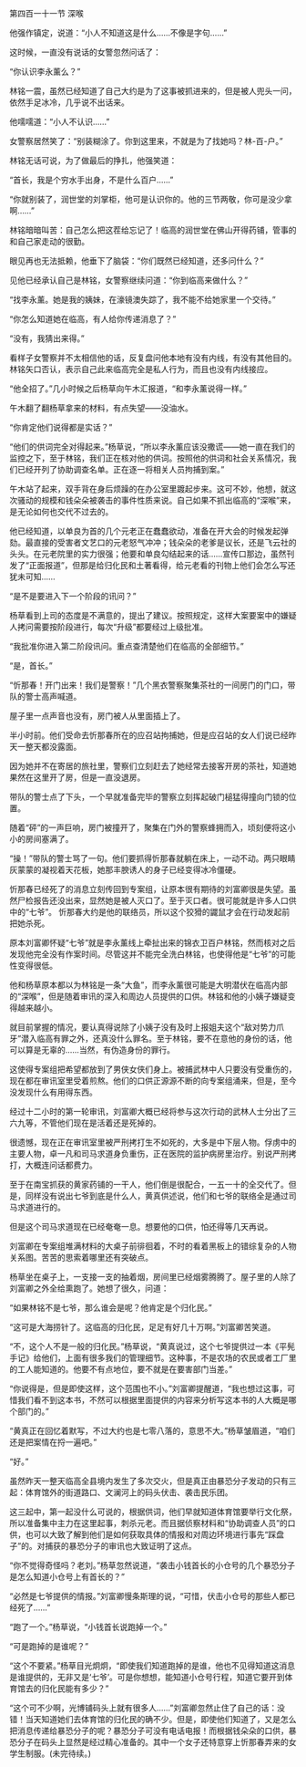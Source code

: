 

第四百一十一节 深喉

他强作镇定，说道：“小人不知道这是什么……不像是字句……”

这时候，一直没有说话的女警忽然问话了：

“你认识李永薰么？”

林铭一震，虽然已经知道了自己大约是为了这事被抓进来的，但是被人兜头一问，依然手足冰冷，几乎说不出话来。

他嚅嚅道：“小人不认识……”

女警察居然笑了：“别装糊涂了。你到这里来，不就是为了找她吗？林-百-户。”

林铭无话可说，为了做最后的挣扎，他强笑道：

“首长，我是个穷水手出身，不是什么百户……”

“你就别装了，润世堂的刘掌柜，他可是认识你的。他的三节两敬，你可是没少拿啊……”

林铭暗暗叫苦：自己怎么把这茬给忘记了！临高的润世堂在佛山开得药铺，管事的和自己家走动的很勤。

眼见再也无法抵赖，他垂下了脑袋：“你们既然已经知道，还多问什么？”

见他已经承认自己是林铭，女警察继续问道：“你到临高来做什么？”

“找李永薰。她是我的姨妹，在濠镜澳失踪了，我不能不给她家里一个交待。”

“你怎么知道她在临高，有人给你传递消息了？”

“没有，我猜出来得。”

看样子女警察并不太相信他的话，反复盘问他本地有没有内线，有没有其他目的。林铭矢口否认，表示自己此来临高完全是私人行为，而且也没有内线接应。

“他全招了。”几小时候之后杨草向午木汇报道，“和李永薰说得一样。”

午木翻了翻杨草拿来的材料，有点失望――没油水。

“你肯定他们说得都是实话？”

“他们的供词完全对得起来。”杨草说，“所以李永薰应该没撒谎――她一直在我们的监控之下，至于林铭，我们正在核对他的供词。按照他的供词和社会关系情况，我们已经开列了协助调查名单。正在逐一将相关人员拘捕到案。”

午木站了起来，双手背在身后烦躁的在办公室里踱起步来。这可不妙，他想，就这次骚动的规模和钱朵朵被袭击的事件性质来说。自己如果不抓出临高的“深喉”来，是无论如何也交代不过去的。

他已经知道，以单良为首的几个元老正在蠢蠢欲动，准备在开大会的时候发起弹劾。最直接的受害者文艺口的元老怒气冲冲；钱朵朵的老爹是议长，还是飞云社的头头。在元老院里的实力很强；他要和单良勾结起来的话……宣传口那边，虽然刊发了“正面报道”，但那是给归化民和土著看得，给元老看的刊物上他们会怎么写还犹未可知……

“是不是要进入下一个阶段的讯问？”

杨草看到上司的态度是不满意的，提出了建议。按照规定，这样大案要案中的嫌疑人拷问需要按阶段进行，每次“升级”都要经过上级批准。

“我批准你进入第二阶段讯问。重点查清楚他们在临高的全部细节。”

“是，首长。”

“忻那春！开门出来！我们是警察！”几个黑衣警察聚集茶社的一间房门的门口，带队的警士高声喊道。

屋子里一点声音也没有，房门被人从里面插上了。

半小时前。他们受命去忻那春所在的应召站拘捕她，但是应召站的女人们说已经昨天一整天都没露面。

因为她并不在寄居的旅社里，警察们立刻赶去了她经常去接客开房的茶社，知道她果然在这里开了房，但是一直没退房。

带队的警士点了下头，一个早就准备完毕的警察立刻挥起破门槌猛得撞向门锁的位置。

随着“砰”的一声巨响，房门被撞开了，聚集在门外的警察蜂拥而入，顷刻便将这小小的房间塞满了。

“操！”带队的警士骂了一句。他们要抓得忻那春就躺在床上，一动不动。两只眼睛灰蒙蒙的凝视着天花板，她那丰腴诱人的身子已经变得冰冷僵硬。

忻那春已经死了的消息立刻传回到专案组，让原本很有期待的刘富卿很是失望。虽然尸检报告还没出来，显然她是被人灭口了。至于灭口者。很可能就是许多人口供中的“七爷”。 忻那春大约是他的联络员，所以这个狡猾的鼹鼠才会在行动发起前把她杀死。

原本刘富卿怀疑“七爷”就是李永薰线上牵扯出来的锦衣卫百户林铭，然而核对之后发现他完全没有作案时间。尽管这并不能完全洗白林铭，也使得他是“七爷”的可能性变得很低。

他和杨草原本都以为林铭是一条“大鱼”，而李永薰很可能是大明潜伏在临高内部的“深喉”，但是随着审讯的深入和周边人员提供的口供。林铭和他的小姨子嫌疑变得越来越小。

就目前掌握的情况，要认真得说除了小姨子没有及时上报姐夫这个“敌对势力爪牙”潜入临高有罪之外，还真没什么罪名。至于林铭，要不在意他的身份的话，他可以算是无辜的……当然，有伪造身份的罪行。

这使得专案组把希望都放到了男侠女侠们身上。被捕武林中人只要没有受重伤的，现在都在审讯室里受着煎熬。他们的口供正源源不断的向专案组涌来，但是，至今没发现什么有用得东西。

经过十二小时的第一轮审讯，刘富卿大概已经将参与这次行动的武林人士分出了三六九等，不管他们现在是活着还是死掉的。

很遗憾，现在正在审讯室里被严刑拷打生不如死的，大多是中下层人物。俘虏中的主要人物，卓一凡和司马求道身负重伤，正在医院的监护病房里治疗。别说严刑拷打，大概连问话都费力。

至于在南宝抓获的黄家药铺的一干人，他们倒是很配合，一五一十的全交代了。但是，同样没有说出七爷到底是什么人，黄真供述说，他们和七爷的联络全是通过司马求道进行的。

但是这个司马求道现在已经奄奄一息。想要他的口供，怕还得等几天再说。

刘富卿在专案组堆满材料的大桌子前徘徊着，不时的看着黑板上的错综复杂的人物关系图。苦苦的思索着哪里还有突破点。

杨草坐在桌子上，一支接一支的抽着烟，房间里已经烟雾腾腾了。屋子里的人除了刘富卿之外全给熏跑了。她想了很久，问道：

“如果林铭不是七爷，那么谁会是呢？他肯定是个归化民。”

“这可是大海捞针了。这临高的归化民，足足有好几十万啊。”刘富卿苦笑道。

“不，这个人不是一般的归化民。”杨草说，“黄真说过，这个七爷提供过一本《平髡手记》给他们，上面有很多我们的管理细节。这种事，不是农场的农民或者工厂里的工人能知道的。他要不有点地位，要不就是在要害部门当差。”

“你说得是，但是即使这样，这个范围也不小。”刘富卿提醒道，“我也想过这事，可惜我们看不到这本书，不然可以根据里面提供的内容来分析写这本书的人大概是哪个部门的。”

“黄真正在回忆着默写，不过大约也是七零八落的，意思不大。”杨草皱眉道，“咱们还是把案情在捋一遍吧。”

“好。”

虽然昨天一整天临高全县境内发生了多次交火，但是真正由暴恐分子发动的只有三起：体育馆外的街道路口、文澜河上的码头伏击、袭击民乐团。

这三起中，第一起没什么可说的，根据供词，他们早就知道体育馆要举行文化祭，所以准备集中主力在这里起事，刺杀元老。而且据侦察材料和“协助调查人员”的口供，也可以大致了解到他们是如何获取具体的情报和对周边环境进行事先“踩盘子”的。对捕获的暴恐分子的审讯也大致证明了这点。

“你不觉得奇怪吗？老刘。”杨草忽然说道，“袭击小钱首长的小仓号的几个暴恐分子是怎么知道小仓号上有首长的？”

“必然是七爷提供的情报。”刘富卿慢条斯理的说，“可惜，伏击小仓号的那些人都已经死了……”

“跑了一个。”杨草说，“小钱首长说跑掉一个。”

“可是跑掉的是谁呢？”

“这个不要紧。”杨草目光炯炯，“即使我们知道跑掉的是谁，他也不见得知道这消息是谁提供的，无非又是‘七爷’。可是你想想，能知道小仓号行程，知道它要开到体育馆去的归化民能有多少？”

“这个可不少啊，光博铺码头上就有很多人……”刘富卿忽然止住了自己的话：没错！当天知道她们去体育馆的归化民的确不少。但是，即使他们知道了，又是怎么把消息传递给暴恐分子的呢？暴恐分子可没有电话电报！而根据钱朵朵的口供，暴恐分子在码头上显然是经过精心准备的。其中一个女子还特意穿上忻那春弄来的女学生制服。(未完待续。)

